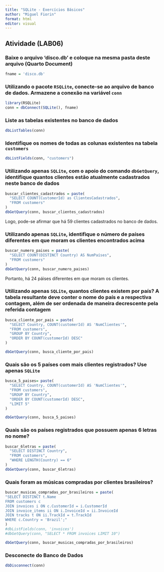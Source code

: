 ```yaml
---
title: "SQLite - Exercícios Básicos"
author: "Miguel Fiorin"
format: html
editor: visual
---
```


## **Atividade (LAB06)**

### Baixe o arquivo 'disco.db' e coloque na mesma pasta deste arquivo (Quarto Document)

```r
fname = 'disco.db'
```

### Utilizando o pacote `RSQLite`, conecte-se ao arquivo de banco de dados. Armazene a conexão na variável `conn`

```r
library(RSQLite)
conn = dbConnect(SQLite(), fname)
```

### Liste as tabelas existentes no banco de dados

```r
dbListTables(conn)
```

### Identifique os nomes de todas as colunas existentes na tabela `customers`

```r
dbListFields(conn, "customers")
```

### Utilizando **apenas** `SQLite`, com o apoio do comando `dbGetQuery`, identifique quantos clientes estão atualmente cadastrados neste banco de dados

```r
buscar_clientes_cadastrados = paste(
  "SELECT COUNT(CustomerId) as ClientesCadastrados",
  "FROM customers"
)
dbGetQuery(conn, buscar_clientes_cadastrados)
```

Logo, pode-se afirmar que há 59 clientes cadastrados no banco de dados.

### Utilizando **apenas** `SQLite`, identifique o número de países diferentes em que moram os clientes encontrados acima

```r
buscar_numero_paises = paste(
  "SELECT COUNT(DISTINCT Country) AS NumPaíses",
  "FROM customers"
)
dbGetQuery(conn, buscar_numero_paises)
```

Portanto, há 24 páises diferentes em que moram os clientes.

### Utilizando **apenas** `SQLite`, quantos clientes existem por país? A tabela resultante deve conter o nome do país e a respectiva contagem, além de ser ordenada de maneira decrescente pela referida contagem

```r
busca_cliente_por_pais = paste(
  "SELECT Country, COUNT(customerId) AS 'NumClientes'",
  "FROM customers",
  "GROUP BY Country",
  "ORDER BY COUNT(customerId) DESC"
)

dbGetQuery(conn, busca_cliente_por_pais)
```

### Quais são os 5 países com mais clientes registrados? Use apenas `SQLite`

```r
busca_5_paises= paste(
  "SELECT Country, COUNT(customerId) AS 'NumClientes'",
  "FROM customers",
  "GROUP BY Country",
  "ORDER BY COUNT(customerId) DESC",
  "LIMIT 5"
)

dbGetQuery(conn, busca_5_paises)
```

### Quais são os países registrados que possuem apenas 6 letras no nome?

```r
buscar_6letras = paste(
  "SELECT DISTINCT Country",
  "FROM customers",
  "WHERE LENGTH(Country) == 6"
)
dbGetQuery(conn, buscar_6letras)
```

### Quais foram as músicas compradas por clientes brasileiros?

```r
buscar_musicas_compradas_por_brasileiros = paste(
"SELECT DISTINCT t.Name
FROM customers c
JOIN invoices i ON c.CustomerId = i.CustomerId
JOIN invoice_items ii ON i.InvoiceId = ii.InvoiceId
JOIN tracks t ON ii.TrackId = t.TrackId
WHERE c.Country = 'Brazil';"
)
#dbListFields(conn, 'invoices')
#dbGetQuery(conn, "SELECT * FROM invoices LIMIT 10")

dbGetQuery(conn, buscar_musicas_compradas_por_brasileiros)
```

### Desconecte do Banco de Dados

```r
dbDisconnect(conn)
```

